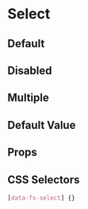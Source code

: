
# Select

## Default

<Canvas>
  <Story id="atoms-select--default-select" />
</Canvas>

## Disabled

<Canvas>
  <Story id="atoms-select--disabled-select" />
</Canvas>


## Multiple

<Canvas>
  <Story id="atoms-select--multiple-select" />
</Canvas>


## Default Value

<Canvas>
  <Story id="atoms-select--base-value-select" />
</Canvas>

## Props

<ArgsTable of={Select} />

## CSS Selectors

```css
[data-fs-select] {}
```
